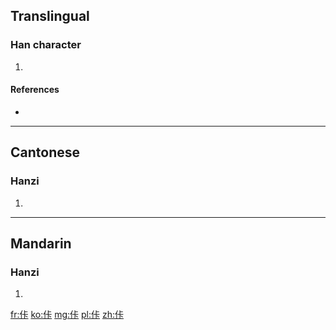 ==Translingual==

===Han character===
{{Han char|rn=9|rad=人|as=05|sn=7|four=2123<sub>1</sub>|canj=人卜一卜 (OYMY)|ids=⿰[[亻]][[卡]]}}

# {{defn|Han|sort=人05}}

====References====
* {{Han ref|kx=0100.021|hdz=10131.080|uh=4F67|ud=20327|bh=CA61|bd=51809}}

----

==Cantonese==

===Hanzi===
{{yue-hanzi|jyut=|y=ka2}}

# {{defn|lang=yue|sort=人05}}

----

==Mandarin==

===Hanzi===
{{cmn-hanzi|pin=[[kǎ]] ([[ka3]])|wg=k'a<sup>3</sup>}}

# {{defn|lang=cmn|sort=人05}}

[[fr:佧]]
[[ko:佧]]
[[mg:佧]]
[[pl:佧]]
[[zh:佧]]